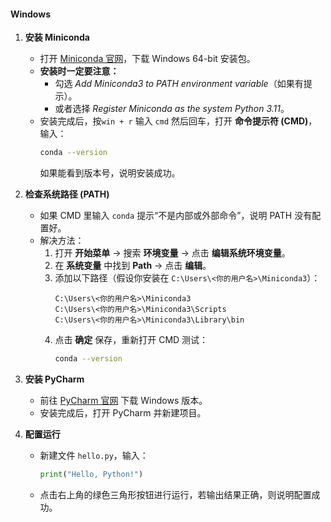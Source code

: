 #### Windows

1. **安装 Miniconda**
   - 打开 [Miniconda 官网](https://docs.conda.io/en/latest/miniconda.html)，下载 Windows 64-bit 安装包。
   - **安装时一定要注意：**
     - 勾选 *Add Miniconda3 to PATH environment variable*（如果有提示）。
     - 或者选择 *Register Miniconda as the system Python 3.11*。
   - 安装完成后，按`win + r` 输入 `cmd` 然后回车，打开 **命令提示符 (CMD)**，输入：
     ```bash
     conda --version
     ```
     如果能看到版本号，说明安装成功。

2. **检查系统路径 (PATH)**
   - 如果 CMD 里输入 `conda` 提示“不是内部或外部命令”，说明 PATH 没有配置好。
   - 解决方法：
     1. 打开 **开始菜单** → 搜索 **环境变量** → 点击 **编辑系统环境变量**。
     2. 在 **系统变量** 中找到 **Path** → 点击 **编辑**。
     3. 添加以下路径（假设你安装在 `C:\Users\<你的用户名>\Miniconda3`）：
        ```
        C:\Users\<你的用户名>\Miniconda3
        C:\Users\<你的用户名>\Miniconda3\Scripts
        C:\Users\<你的用户名>\Miniconda3\Library\bin
        ```
     4. 点击 **确定** 保存，重新打开 CMD 测试：
        ```bash
        conda --version
        ```


3. **安装 PyCharm**
   - 前往 [PyCharm 官网](https://www.jetbrains.com/pycharm/download/) 下载 Windows 版本。
   - 安装完成后，打开 PyCharm 并新建项目。


4. **配置运行**
   - 新建文件 `hello.py`，输入：
     ```python
     print("Hello, Python!")
     ```
   - 点击右上角的绿色三角形按钮进行运行，若输出结果正确，则说明配置成功。


 
